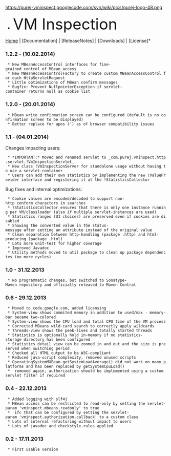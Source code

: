 <p align="center">
https://purej-vminspect.googlecode.com/svn/wiki/pics/purej-logo-48.png
*<font size="20">VM Inspection</font><br/>
[https://code.google.com/p/purej-vminspect/ Home] | [Documentation] | [ReleaseNotes] | [Downloads] | [License]*
</p>


===1.2.2 - (10.02.2014)===
  * New MBeanAccessControl interfaces for fine-grained control of MBean access
  * New MBeanAccessControlFactory to create custom MBeanAccessControl for each HttpServletRequest
  * Little optimizations of MBean confirm messages
  * Bugfix: Prevent NullpointerException if servlet-container returns null as cookie list

===1.2.0 - (20.01.2014)===
  * MBean write confirmation screen can be configured (default is no confirmation screen to be displayed)
  * Better replace for apos (&#39;) as of browser compatibility issues

===1.1 - (04.01.2014)===
Changes impacting users:
  * *IMPORTANT:* Moved and renamed servlet to _com.purej.vminspect.http.servlet.!VmInspectionServlet_
  * New class !VmInspectionServer for standalone usage without having to use a servlet-container
  * Users can add their own statistics by implementing the new !ValueProvider interface and registering it at the !StatisticsCollector
Bug fixes and internal optimizations:
  * Cookie values are encoded/decoded to support non-http conform characters in searches
  * !StatisticsCollector ensures that there is only one instance running per VM/classloader (also if multiple servlet-instances are used)
  * Statistics ranges (UI choices) are preserved even if cookies are disabled
  * Showing the converted value in the status-message after setting an attribute instead of the original value
  * Clean separation between http-handling (package .http) and html-producing (package .html)
  * Lots more unit-test for higher coverage
  * Improved Javadoc
  * Utility methods moved to util package to clean up package dependencies (no more cycles)


===1.0 - 31.12.2013===
  * No programmatic changes, but switched to Sonatype-Maven repository and officially released to Maven Central


===0.6 - 29.12.2013===
  * Moved to code.google.com, added licensing
  * System-view shows commited memory in addition to used/max - memory-bar became two-colored
  * System-view shows the CPU load and total CPU time of the VM process
  * Corrected MBeans wild-card search to correctly apply wildcards
  * Threads-view shows the peek-lives and totally started threads
  * Statistics is optionally hold in-memory if no statistics-storage directory has been configured
  * Statistics detail view can be zoomed in and out and the size is preserved when switching period
  * Checked all HTML output to be W3C-compliant
  * Reduced java-script complexity, removed unused scripts
  * OperatingSystemMXBean.getSystemLoadAverage() did not work on many platforms and has been replaced by getSystemCpuLoad() 
  * {{{AuthorizationCallback}}} removed again, authorization should be implemented using a custom servlet filter if required


===0.4 - 22.12.2013===
  * Added logging with slf4j
  * MBean access can be restricted to read-only by setting the servlet-param 'vminspect.mbeans.readonly' to true
  * {{{AuthorizationCallback}}} ifc that can be configured by setting the servlet-param 'vminspect.authorization.callback' to a custom class
  * Lots of internal refactoring without impact to users
  * Lots of javadoc and checkstyle-rules applied


===0.2 - 17.11.2013===
  * First usable version